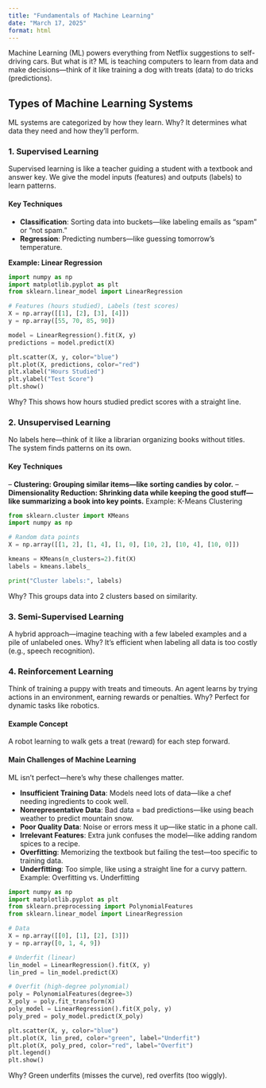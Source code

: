 ```yaml
---
title: "Fundamentals of Machine Learning"
date: "March 17, 2025"
format: html
---
```


Machine Learning (ML) powers everything from Netflix suggestions to self-driving cars. But what is it? ML is teaching computers to learn from data and make decisions—think of it like training a dog with treats (data) to do tricks (predictions).

## Types of Machine Learning Systems

ML systems are categorized by how they learn. Why? It determines what data they need and how they’ll perform.

### 1. Supervised Learning
Supervised learning is like a teacher guiding a student with a textbook and answer key. We give the model inputs (features) and outputs (labels) to learn patterns.

#### Key Techniques
- **Classification**: Sorting data into buckets—like labeling emails as "spam" or "not spam."
- **Regression**: Predicting numbers—like guessing tomorrow’s temperature.

**Example: Linear Regression**
```python
import numpy as np
import matplotlib.pyplot as plt
from sklearn.linear_model import LinearRegression

# Features (hours studied), Labels (test scores)
X = np.array([[1], [2], [3], [4]])
y = np.array([55, 70, 85, 90])

model = LinearRegression().fit(X, y)
predictions = model.predict(X)

plt.scatter(X, y, color="blue")
plt.plot(X, predictions, color="red")
plt.xlabel("Hours Studied")
plt.ylabel("Test Score")
plt.show()
```

Why? This shows how hours studied predict scores with a straight line.


### 2. Unsupervised Learning

No labels here—think of it like a librarian organizing books without titles. The system finds patterns on its own.

#### Key Techniques
-- **Clustering: Grouping similar items—like sorting candies by color.**
-- **Dimensionality Reduction: Shrinking data while keeping the good stuff—like summarizing a book into key points.**
Example: K-Means Clustering
```python
from sklearn.cluster import KMeans
import numpy as np

# Random data points
X = np.array([[1, 2], [1, 4], [1, 0], [10, 2], [10, 4], [10, 0]])

kmeans = KMeans(n_clusters=2).fit(X)
labels = kmeans.labels_

print("Cluster labels:", labels)
```
Why? This groups data into 2 clusters based on similarity.

### 3. Semi-Supervised Learning

A hybrid approach—imagine teaching with a few labeled examples and a pile of unlabeled ones. Why? It’s efficient when labeling all data is too costly (e.g., speech recognition).

### 4. Reinforcement Learning

Think of training a puppy with treats and timeouts. An agent learns by trying actions in an environment, earning rewards or penalties. Why? Perfect for dynamic tasks like robotics.

#### Example Concept
A robot learning to walk gets a treat (reward) for each step forward.

#### Main Challenges of Machine Learning

ML isn’t perfect—here’s why these challenges matter.

- **Insufficient Training Data**: Models need lots of data—like a chef needing ingredients to cook well.
- **Nonrepresentative Data**: Bad data = bad predictions—like using beach weather to predict mountain snow.
- **Poor Quality Data**: Noise or errors mess it up—like static in a phone call.
- **Irrelevant Features**: Extra junk confuses the model—like adding random spices to a recipe.
- **Overfitting**: Memorizing the textbook but failing the test—too specific to training data.
- **Underfitting**: Too simple, like using a straight line for a curvy pattern.
Example: Overfitting vs. Underfitting

```python
import numpy as np
import matplotlib.pyplot as plt
from sklearn.preprocessing import PolynomialFeatures
from sklearn.linear_model import LinearRegression

# Data
X = np.array([[0], [1], [2], [3]])
y = np.array([0, 1, 4, 9])

# Underfit (linear)
lin_model = LinearRegression().fit(X, y)
lin_pred = lin_model.predict(X)

# Overfit (high-degree polynomial)
poly = PolynomialFeatures(degree=3)
X_poly = poly.fit_transform(X)
poly_model = LinearRegression().fit(X_poly, y)
poly_pred = poly_model.predict(X_poly)

plt.scatter(X, y, color="blue")
plt.plot(X, lin_pred, color="green", label="Underfit")
plt.plot(X, poly_pred, color="red", label="Overfit")
plt.legend()
plt.show()
```

Why? Green underfits (misses the curve), red overfits (too wiggly).